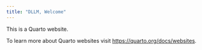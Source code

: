 ```yaml
---
title: "DLLM, Welcome"
---
```


This is a Quarto website.

To learn more about Quarto websites visit <https://quarto.org/docs/websites>.

